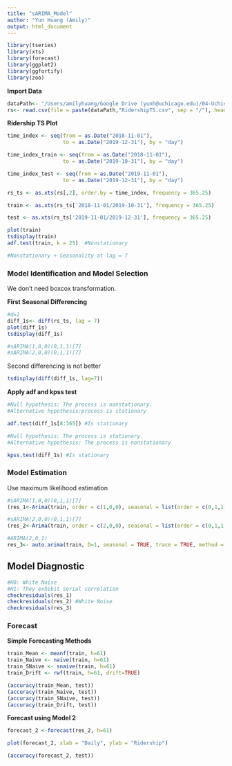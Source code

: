 ```yaml
---
title: "sARIMA_Model"
author: "Yun Huang (Amily)"
output: html_document
---
```

```r
library(tseries)
library(xts)
library(forecast)
library(ggplot2)
library(ggfortify)
library(zoo)
```

**Import Data**<br>
```r
dataPath<- "/Users/amilyhuang/Google Drive (yunh@uchicago.edu)/04-Uchicago/03-Fall_20/02-Time_Series/03-Final Project"
rs<- read.csv(file = paste(dataPath,"RidershipTS.csv", sep = "/"), header = TRUE )
```

**Ridership TS Plot**<br>
```r
time_index <- seq(from = as.Date("2018-11-01"), 
                  to = as.Date("2019-12-31"), by = "day")

time_index_train <- seq(from = as.Date("2018-11-01"), 
                  to = as.Date("2019-10-31"), by = "day")

time_index_test <- seq(from = as.Date("2019-11-01"), 
                  to = as.Date("2019-12-31"), by = "day")

rs_ts <- as.xts(rs[,2], order.by = time_index, frequency = 365.25)

train <- as.xts(rs_ts['2018-11-01/2019-10-31'], frequency = 365.25)

test <- as.xts(rs_ts['2019-11-01/2019-12-31'], frequency = 365.25)

```

```r
plot(train)
tsdisplay(train) 
adf.test(train, k = 25)  #Nonstationary 

#Nonstationary + Seasonality at lag = 7
```

### Model Identification and Model Selection<br>

We don't need boxcox transformation.<br>

**First Seasonal Differencing**<br>
```r
#d=1
diff_1s<- diff(rs_ts, lag = 7)
plot(diff_1s)
tsdisplay(diff_1s)

#sARIMA(1,0,0)(0,1,1)[7]
#sARIMA(2,0,0)(0,1,1)[7]
```

Second differencing is not better
```r
tsdisplay(diff(diff_1s, lag=7))
```

**Apply adf and kpss test**<br>
```r
#Null hypothesis: The process is nonstationary. 
#Alternative hypothesis:process is stationary

adf.test(diff_1s[8:365]) #Is stationary
```


```r
#Null hypothesis: The process is stationary. 
#Alternative hypothesis: The process is nonstationary

kpss.test(diff_1s) #Is stationary

```

### Model Estimation<br>

Use maximum likelihood estimation<br>
```r
#sARIMA(1,0,0)(0,1,1)[7]
(res_1<-Arima(train, order = c(1,0,0), seasonal = list(order = c(0,1,1), period=7), method="ML"))

#sARIMA(2,0,0)(0,1,1)[7]
(res_2<-Arima(train, order = c(2,0,0), seasonal = list(order = c(0,1,1), period=7), method="ML"))

#ARIMA(2,0,1)
res_3<- auto.arima(train, D=1, seasonal = TRUE, trace = TRUE, method = "ML")
```

## Model Diagnostic<br>

```r
#H0: White Noise
#H1: They exhibit serial correlation
checkresiduals(res_1) 
checkresiduals(res_2) #White Noise
checkresiduals(res_3)
```


### Forecast<br>

**Simple Forecasting Methods**<br>
```r
train_Mean <- meanf(train, h=61)
train_Naive <- naive(train, h=61)
train_SNaive <- snaive(train, h=61)
train_Drift <- rwf(train, h=61, drift=TRUE)
```

```r
(accuracy(train_Mean, test))
(accuracy(train_Naive, test))
(accuracy(train_SNaive, test))
(accuracy(train_Drift, test))
```

**Forecast using Model 2**<br>
```r
forecast_2 <-forecast(res_2, h=61)
```

```r
plot(forecast_2, xlab = "Daily", ylab = "Ridership")
```


```r
(accuracy(forecast_2, test))
```

